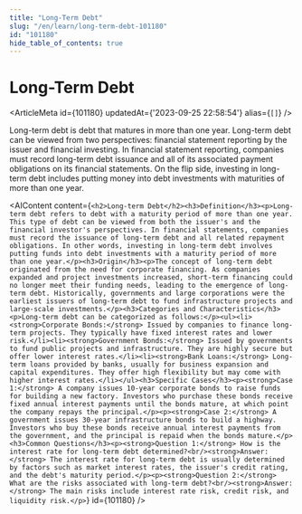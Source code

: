```yaml
---
title: "Long-Term Debt"
slug: "/en/learn/long-term-debt-101180"
id: "101180"
hide_table_of_contents: true
---
```



# Long-Term Debt

<ArticleMeta id={101180} updatedAt={'2023-09-25 22:58:54'} alias={`[]`} />
<div className='border-solid border-b border-t-0 my-4 border-[var(--ifm-color-gray-300)]' />

Long-term debt is debt that matures in more than one year. Long-term debt can be viewed from two perspectives: financial statement reporting by the issuer and financial investing. In financial statement reporting, companies must record long-term debt issuance and all of its associated payment obligations on its financial statements. On the flip side, investing in long-term debt includes putting money into debt investments with maturities of more than one year.

<AIContent content={`<h2>Long-term Debt</h2><h3>Definition</h3><p>Long-term debt refers to debt with a maturity period of more than one year. This type of debt can be viewed from both the issuer's and the financial investor's perspectives. In financial statements, companies must record the issuance of long-term debt and all related repayment obligations. In other words, investing in long-term debt involves putting funds into debt investments with a maturity period of more than one year.</p><h3>Origin</h3><p>The concept of long-term debt originated from the need for corporate financing. As companies expanded and project investments increased, short-term financing could no longer meet their funding needs, leading to the emergence of long-term debt. Historically, governments and large corporations were the earliest issuers of long-term debt to fund infrastructure projects and large-scale investments.</p><h3>Categories and Characteristics</h3><p>Long-term debt can be categorized as follows:</p><ul><li><strong>Corporate Bonds:</strong> Issued by companies to finance long-term projects. They typically have fixed interest rates and lower risk.</li><li><strong>Government Bonds:</strong> Issued by governments to fund public projects and infrastructure. They are highly secure but offer lower interest rates.</li><li><strong>Bank Loans:</strong> Long-term loans provided by banks, usually for business expansion and capital expenditures. They offer high flexibility but may come with higher interest rates.</li></ul><h3>Specific Cases</h3><p><strong>Case 1:</strong> A company issues 10-year corporate bonds to raise funds for building a new factory. Investors who purchase these bonds receive fixed annual interest payments until the bonds mature, at which point the company repays the principal.</p><p><strong>Case 2:</strong> A government issues 30-year infrastructure bonds to build a highway. Investors who buy these bonds receive annual interest payments from the government, and the principal is repaid when the bonds mature.</p><h3>Common Questions</h3><p><strong>Question 1:</strong> How is the interest rate for long-term debt determined?<br/><strong>Answer:</strong> The interest rate for long-term debt is usually determined by factors such as market interest rates, the issuer's credit rating, and the debt's maturity period.</p><p><strong>Question 2:</strong> What are the risks associated with long-term debt?<br/><strong>Answer:</strong> The main risks include interest rate risk, credit risk, and liquidity risk.</p>`} id={101180} />
